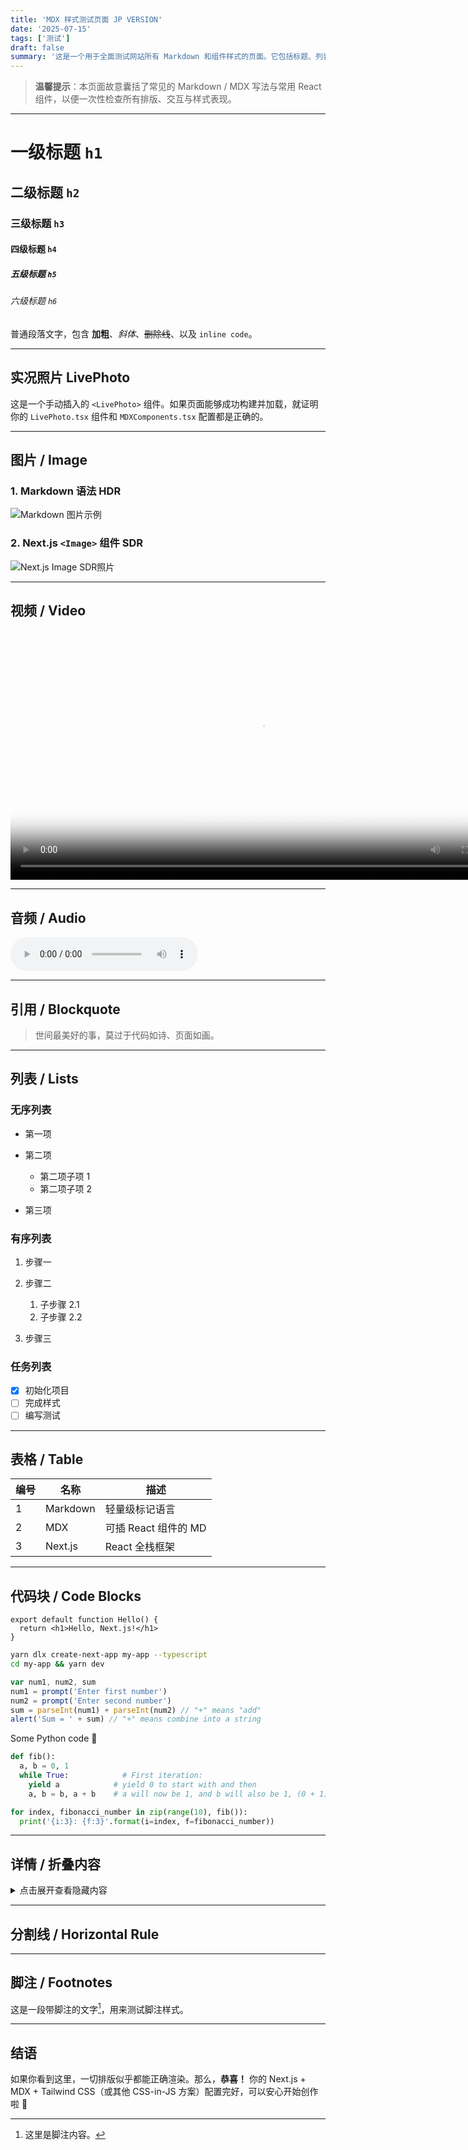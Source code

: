 ```yaml
---
title: 'MDX 样式测试页面 JP VERSION'
date: '2025-07-15'
tags: ['测试']
draft: false
summary: '这是一个用于全面测试网站所有 Markdown 和组件样式的页面。它包括标题、列表、代码块、图片、视频、引用、表格等所有常见元素。'
---
```


> **温馨提示**：本页面故意囊括了常见的 Markdown / MDX 写法与常用 React 组件，以便一次性检查所有排版、交互与样式表现。

---

# 一级标题 `h1`

## 二级标题 `h2`

### 三级标题 `h3`

#### 四级标题 `h4`

##### 五级标题 `h5`

###### 六级标题 `h6`

普通段落文字，包含 **加粗**、_斜体_、~~删除线~~、以及 `inline code`。

---

## 实况照片 LivePhoto

这是一个手动插入的 `<LivePhoto>` 组件。如果页面能够成功构建并加载，就证明你的 `LivePhoto.tsx` 组件和 `MDXComponents.tsx` 配置都是正确的。

<LivePhoto
  photoSrc="/static/images/IMG_6560.avif"
  videoSrc="/static/images/IMG_6560.MOV"
  alt="任天堂博物馆现场的实况照片"
/>

---

## 图片 / Image

### 1. Markdown 语法 HDR

![Markdown 图片示例](/static/images/IMG_6704-3.avif 'nintendo')

### 2. Next.js `<Image>` 组件 SDR

<Image
  src="/static/images/IMG_6704.JPG"
  alt="Next.js Image SDR照片"
  width={800}
  height={450}
  priority
/>

---

## 视频 / Video

<video controls width="800" poster="/static/images/IMG_6560.avif">
  <source src="/static/images/IMG_6560.MOV" type="video/mp4" />
  您的浏览器不支持 HTML5 Video 标签。
</video>

---

## 音频 / Audio

<audio controls>
  <source src="/static/audio/title_decision.mp3" type="audio/mpeg" />
  您的浏览器不支持 HTML5 Audio 标签。
</audio>

---

## 引用 / Blockquote

> 世间最美好的事，莫过于代码如诗、页面如画。

---

## 列表 / Lists

### 无序列表

- 第一项
- 第二项
  - 第二项子项 1
  - 第二项子项 2

- 第三项

### 有序列表

1. 步骤一
2. 步骤二
   1. 子步骤 2.1
   2. 子步骤 2.2

3. 步骤三

### 任务列表

- [x] 初始化项目
- [ ] 完成样式
- [ ] 编写测试

---

## 表格 / Table

| 编号 | 名称     | 描述                 |
| ---- | -------- | -------------------- |
| 1    | Markdown | 轻量级标记语言       |
| 2    | MDX      | 可插 React 组件的 MD |
| 3    | Next.js  | React 全栈框架       |

---

## 代码块 / Code Blocks

```tsx title="hello.tsx"
export default function Hello() {
  return <h1>Hello, Next.js!</h1>
}
```

```bash title="命令行示例"
yarn dlx create-next-app my-app --typescript
cd my-app && yarn dev
```

```javascript
var num1, num2, sum
num1 = prompt('Enter first number')
num2 = prompt('Enter second number')
sum = parseInt(num1) + parseInt(num2) // "+" means "add"
alert('Sum = ' + sum) // "+" means combine into a string
```

Some Python code 🐍

```python
def fib():
  a, b = 0, 1
  while True:            # First iteration:
    yield a            # yield 0 to start with and then
    a, b = b, a + b    # a will now be 1, and b will also be 1, (0 + 1)

for index, fibonacci_number in zip(range(10), fib()):
  print('{i:3}: {f:3}'.format(i=index, f=fibonacci_number))
```

---

## 详情 / 折叠内容

<details>
<summary>点击展开查看隐藏内容</summary>

折叠段落中的文字可以用来放置辅助说明、参考资料或任何不想默认展开的内容。

</details>

---

## 分割线 / Horizontal Rule

---

## 脚注 / Footnotes

这是一段带脚注的文字[^1]，用来测试脚注样式。

[^1]: 这里是脚注内容。

---

## 结语

如果你看到这里，一切排版似乎都能正确渲染。那么，**恭喜！** 你的 Next.js + MDX + Tailwind CSS（或其他 CSS-in-JS 方案）配置完好，可以安心开始创作啦 🎉
